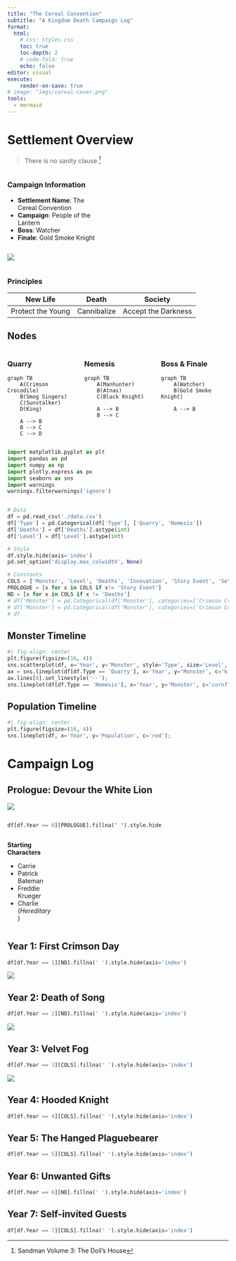 ---
title: "The Cereal Convention"
subtitle: "A Kingdom Death Campaign Log"
format: 
  html:
    # css: styles.css
    toc: true
    toc-depth: 2
    # code-fold: true
    echo: false
editor: visual
execute: 
    render-on-save: true
# image: "imgs/cereal-cover.png"
tools:
  - mermaid
---

# Settlement Overview
> There is no sanity clause [^1]

[^1]: Sandman Volume 3: The Doll's House

::: {.column-page}
::: {.column width="40%"}
### Campaign Information
- **Settlement Name**: The Cereal Convention  
- **Campaign**: People of the Lantern  
- **Boss**: Watcher  
- **Finale**: Gold Smoke Knight  
:::

::: {.column width="50%"}
![](imgs/cereal-cover.png)
:::
:::

### Principles
| New Life       | Death         | Society         |
|----------------|---------------|-----------------|
| Protect the Young | Cannibalize  | Accept the Darkness |


## Nodes

:::: {.columns}
::: {.column width="30%"}
### Quarry

```{mermaid}
graph TB
    A(Crimson Crocodile)
    B(Smog Singers)
    C(Sunstalker)
    D(King)

    A --> B
    B --> C
    C --> D
```
:::

::: {.column width="30%"}
### Nemesis
```{mermaid}
graph TB
    A(Manhunter)
    B(Atnas)
    C(Black Knight)

    A --> B
    B --> C
```
:::
::: {.column width="30%"}
### Boss & Finale
```{mermaid}
graph TB
    A(Watcher)
    B(Gold Smoke Knight)

    A --> B
```
:::
:::: 

::: {.column-screen-inset}
```{python}
import matplotlib.pyplot as plt
import pandas as pd
import numpy as np
import plotly.express as px
import seaborn as sns
import warnings
warnings.filterwarnings('ignore')


# Data
df = pd.read_csv('./data.csv')
df['Type'] = pd.Categorical(df['Type'], ['Quarry', 'Nemesis'])
df['Deaths'] = df['Deaths'].astype(int)
df['Level'] = df['Level'].astype(int)

# Style
df.style.hide(axis='index')
pd.set_option('display.max_colwidth', None)

# Constants
COLS = ['Monster', 'Level', 'Deaths', 'Innovation', 'Story Event', 'Settlement Event', 'Notable Event']
PROLOGUE = [x for x in COLS if x!= 'Story Event']
ND = [x for x in COLS if x != 'Deaths']
# df['Monster'] = pd.Categorical(df['Monster'], categories=['Crimson Crocodile', 'Smog Singers', 'Sunstalker', 'King', 'Manhunter', 'Atnas', 'Black Knight', 'Watcher', 'Gold Smoke Knight'], ordered=True)
# df['Monster'] = pd.Categorical(df['Monster'], categories=['Crimson Crocodile', 'Smog Singers', 'Manhunter', 'Atnas'], ordered=True)
# df
```
## Monster Timeline
```{python}
#| fig-align: center
plt.figure(figsize=(16, 4))
sns.scatterplot(df, x='Year', y='Monster', style='Type', size='Level', hue='Monster', palette='Set2', s=50)
ax = sns.lineplot(df[df.Type == 'Quarry'], x='Year', y='Monster', c='k');
ax.lines[0].set_linestyle('--');
sns.lineplot(df[df.Type == 'Nemesis'], x='Year', y='Monster', c='cornflowerblue');
```

## Population Timeline

```{python}
#| fig-align: center
plt.figure(figsize=(16, 4))
sns.lineplot(df, x='Year', y='Population', c='red');
```

:::

# Campaign Log

## Prologue: Devour the White Lion
::::{.column-screen}
![](imgs/CrimsonCroc.png)
:::

:::: {.column-page}

:::{.column width=70%}
```{python}
df[df.Year == 0][PROLOGUE].fillna(" ").style.hide(axis="index")
```
:::

:::{.column width=20%}
**Starting Characters** 

- Carrie
- Patrick Bateman
- Freddie Krueger
- Charlie (_Hereditary_) 
:::
::::



## Year 1: First Crimson Day
::: {.column-page-inset}
```{python}
df[df.Year == 1][ND].fillna(' ').style.hide(axis='index')
```
:::
::: {.column-page}
![](imgs/year1.png)
:::

## Year 2: Death of Song
:::{.column-page-inset}
```{python}
df[df.Year == 2][ND].fillna(' ').style.hide(axis='index')
```
:::{.column-screen}
![](imgs/SmogSingers.png)
:::

:::
## Year 3: Velvet Fog
:::{.column-page-inset}
```{python}
df[df.Year == 3][COLS].fillna(' ').style.hide(axis='index')
```
:::
:::{.column-body}
![](imgs/year3.png)
:::

## Year 4: Hooded Knight
:::{.column-page-inset}
```{python}
df[df.Year == 4][COLS].fillna(' ').style.hide(axis='index')
```
:::

## Year 5: The Hanged Plaguebearer
:::{.column-page-inset}
```{python}
df[df.Year == 5][COLS].fillna(' ').style.hide(axis='index')
```
:::

## Year 6: Unwanted Gifts
:::{.column-page-inset}
```{python}
df[df.Year == 6][ND].fillna(' ').style.hide(axis='index')
```
:::

## Year 7: Self-invited Guests
:::{.column-page-inset}
```{python}
df[df.Year == 7][COLS].fillna(' ').style.hide(axis='index')
```
:::


